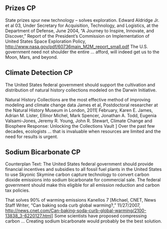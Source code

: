 ==Prizes CP== 
State prizes spur new technology – solves exploration. 
Edward Aldridge Jr. et al 03, Under Secretary for Acquisition, Technology, and Logistics, at the Department of Defense, June 2004, “A Journey to Inspire, Innovate, and Discover,” Report of the President’s Commission on Implementation of United States Space Exploration Policy, http://www.nasa.gov/pdf/60736main_M2M_report_small.pdf 
The U.S. government need not shoulder the entire ... afford, will indeed get us to the Moon, Mars, and beyond.

==Climate Detection CP== 

The United States federal government should support the cultivation and distribution of natural history collections modeled on the Darwin Initiative. 

Natural History Collections are the most effective method of improving modeling and climate change data James et al, Postdoctoral researcher at the Natural History Museum in London, 2011[ February, Karen E. James, Adrian M. Lister, Ellinor Michel, Mark Spencer, Jonathan A. Todd, Eugenia Valsami-Jones, Jeremy R. Young, John R. Stewart, Climate Change and Biosphere Response: Unlocking the Collections Vault ]
Over the past few decades, ecologists ... that is invaluable when resources are limited and the need for results is urgent.

==Sodium Bicarbonate CP== 

Counterplan Text: The United States federal government should provide financial incentives and subsidies to all fossil fuel plants in the United States to use Skyonic Skymine carbon capture technology to convert carbon dioxide emissions into sodium bicarbonate for commercial sale. The federal government should make this eligible for all emission reduction and carbon tax policies. 

That solves 90% of warming emissions
Kanellos 7 [Michael, CNET, News Staff Writer, “Can baking soda curb global warming?,” 11/27/2007, http://news.cnet.com/Can-baking-soda-curb-global-warming/2100-13838_3-6220127.html] 
Some scientists have proposed compressing carbon ... Creating sodium bicarbonate would probably be the best solution.